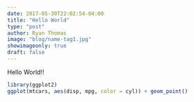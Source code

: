 ```yaml
---
date: 2017-05-30T22:02:54-04:00
title: "Hello World"
type: "post"
author: Ryan Thomas
image: "blog/name-tag1.jpg"
showimageonly: true
draft: false
---
```


Hello World!!
<!--more-->
```r
library(ggplot2)
ggplot(mtcars, aes(disp, mpg, color = cyl)) + geom_point()
```

